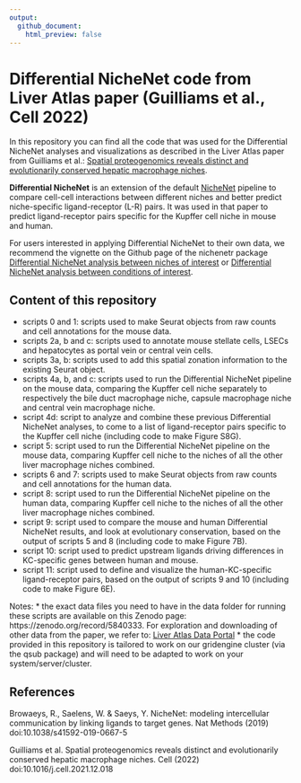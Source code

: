 ```yaml
---
output:
  github_document:
    html_preview: false
---
```


<!-- README.md is generated from README.Rmd. Please edit that file -->

<!-- github markdown built using
rmarkdown::render("README.Rmd",output_format = "md_document")
-->

# Differential NicheNet code from Liver Atlas paper (Guilliams et al., Cell 2022)

In this repository you can find all the code that was used for the Differential NicheNet analyses and visualizations as described in the Liver Atlas paper from Guilliams et al.: [Spatial proteogenomics reveals distinct and evolutionarily conserved hepatic macrophage niches](https://www.sciencedirect.com/science/article/pii/S0092867421014811). 

**Differential NicheNet** is an extension of the default [NicheNet](https://github.com/saeyslab/nichenetr) pipeline to compare cell-cell interactions between different niches and better predict niche-specific ligand-receptor (L-R) pairs. It was used in that paper to predict ligand-receptor pairs specific for the Kupffer cell niche in mouse and human. 

For users interested in applying Differential NicheNet to their own data, we recommend the vignette on the Github page of the nichenetr package [Differential NicheNet analysis between niches of interest](https://github.com/saeyslab/nichenetr/blob/master/vignettes/differential_nichenet.md) or [Differential NicheNet analysis between conditions of interest](https://github.com/saeyslab/nichenetr/blob/master/vignettes/differential_nichenet_pEMT.md). 

## Content of this repository

* scripts 0 and 1: scripts used to make Seurat objects from raw counts and cell annotations for the mouse data.
* scripts 2a, b and c: scripts used to annotate mouse stellate cells, LSECs and hepatocytes as portal vein or central vein cells. 
* scripts 3a, b: scripts used to add this spatial zonation information to the existing Seurat object.
* scripts 4a, b, and c: scripts used to run the Differential NicheNet pipeline on the mouse data, comparing the Kupffer cell niche separately to respectively the bile duct macrophage niche, capsule macrophage niche and central vein macrophage niche.
* script 4d: script to analyze and combine these previous Differential NicheNet analyses, to come to a list of ligand-receptor pairs specific to the Kupffer cell niche (including code to make Figure S8G).
* script 5: script used to run the Differential NicheNet pipeline on the mouse data, comparing Kupffer cell niche to the niches of all the other liver macrophage niches combined.
* scripts 6 and 7: scripts used to make Seurat objects from raw counts and cell annotations for the human data. 
* script 8: script used to run the Differential NicheNet pipeline on the human data, comparing Kupffer cell niche to the niches of all the other liver macrophage niches combined.
* script 9: script used to compare the mouse and human Differential NicheNet results, and look at evolutionary conservation, based on the output of scripts 5 and 8 (including code to make Figure 7B). 
* script 10: script used to predict upstream ligands driving differences in KC-specific genes between human and mouse.
* script 11: script used to define and visualize the human-KC-specific ligand-receptor pairs, based on the output of scripts 9 and 10 (including code to make Figure 6E).

Notes: 
* the exact data files you need to have in the data folder for running these scripts are available on this Zenodo page: https://zenodo.org/record/5840333. For exploration and downloading of other data from the paper, we refer to: [Liver Atlas Data Portal](https://www.livercellatlas.org/)
* the code provided in this repository is tailored to work on our gridengine cluster (via the qsub package) and will need to be adapted to work on your system/server/cluster. 

## References

Browaeys, R., Saelens, W. & Saeys, Y. NicheNet: modeling intercellular communication by linking ligands to target genes. Nat Methods (2019) doi:10.1038/s41592-019-0667-5

Guilliams et al. Spatial proteogenomics reveals distinct and evolutionarily conserved hepatic macrophage niches. Cell (2022) doi:10.1016/j.cell.2021.12.018

